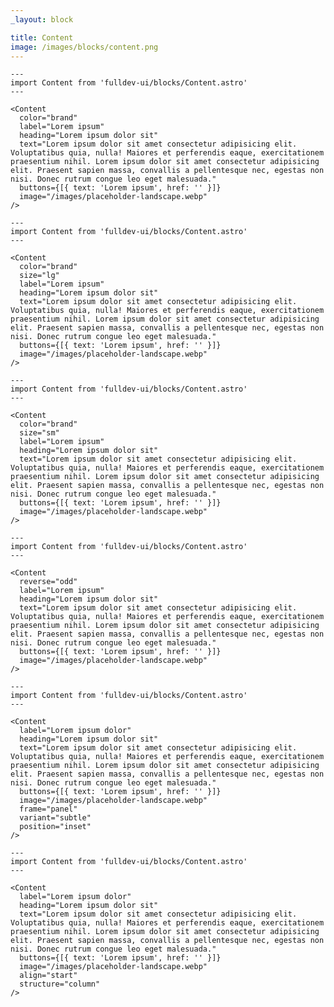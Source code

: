 ```yaml
---
_layout: block

title: Content
image: /images/blocks/content.png
---
```


```astro live
---
import Content from 'fulldev-ui/blocks/Content.astro'
---

<Content
  color="brand"
  label="Lorem ipsum"
  heading="Lorem ipsum dolor sit"
  text="Lorem ipsum dolor sit amet consectetur adipisicing elit. Voluptatibus quia, nulla! Maiores et perferendis eaque, exercitationem praesentium nihil. Lorem ipsum dolor sit amet consectetur adipisicing elit. Praesent sapien massa, convallis a pellentesque nec, egestas non nisi. Donec rutrum congue leo eget malesuada."
  buttons={[{ text: 'Lorem ipsum', href: '' }]}
  image="/images/placeholder-landscape.webp"
/>
```

```astro live
---
import Content from 'fulldev-ui/blocks/Content.astro'
---

<Content
  color="brand"
  size="lg"
  label="Lorem ipsum"
  heading="Lorem ipsum dolor sit"
  text="Lorem ipsum dolor sit amet consectetur adipisicing elit. Voluptatibus quia, nulla! Maiores et perferendis eaque, exercitationem praesentium nihil. Lorem ipsum dolor sit amet consectetur adipisicing elit. Praesent sapien massa, convallis a pellentesque nec, egestas non nisi. Donec rutrum congue leo eget malesuada."
  buttons={[{ text: 'Lorem ipsum', href: '' }]}
  image="/images/placeholder-landscape.webp"
/>
```

```astro live
---
import Content from 'fulldev-ui/blocks/Content.astro'
---

<Content
  color="brand"
  size="sm"
  label="Lorem ipsum"
  heading="Lorem ipsum dolor sit"
  text="Lorem ipsum dolor sit amet consectetur adipisicing elit. Voluptatibus quia, nulla! Maiores et perferendis eaque, exercitationem praesentium nihil. Lorem ipsum dolor sit amet consectetur adipisicing elit. Praesent sapien massa, convallis a pellentesque nec, egestas non nisi. Donec rutrum congue leo eget malesuada."
  buttons={[{ text: 'Lorem ipsum', href: '' }]}
  image="/images/placeholder-landscape.webp"
/>
```

```astro live
---
import Content from 'fulldev-ui/blocks/Content.astro'
---

<Content
  reverse="odd"
  label="Lorem ipsum"
  heading="Lorem ipsum dolor sit"
  text="Lorem ipsum dolor sit amet consectetur adipisicing elit. Voluptatibus quia, nulla! Maiores et perferendis eaque, exercitationem praesentium nihil. Lorem ipsum dolor sit amet consectetur adipisicing elit. Praesent sapien massa, convallis a pellentesque nec, egestas non nisi. Donec rutrum congue leo eget malesuada."
  buttons={[{ text: 'Lorem ipsum', href: '' }]}
  image="/images/placeholder-landscape.webp"
/>
```

```astro live
---
import Content from 'fulldev-ui/blocks/Content.astro'
---

<Content
  label="Lorem ipsum dolor"
  heading="Lorem ipsum dolor sit"
  text="Lorem ipsum dolor sit amet consectetur adipisicing elit. Voluptatibus quia, nulla! Maiores et perferendis eaque, exercitationem praesentium nihil. Lorem ipsum dolor sit amet consectetur adipisicing elit. Praesent sapien massa, convallis a pellentesque nec, egestas non nisi. Donec rutrum congue leo eget malesuada."
  buttons={[{ text: 'Lorem ipsum', href: '' }]}
  image="/images/placeholder-landscape.webp"
  frame="panel"
  variant="subtle"
  position="inset"
/>
```

```astro live
---
import Content from 'fulldev-ui/blocks/Content.astro'
---

<Content
  label="Lorem ipsum dolor"
  heading="Lorem ipsum dolor sit"
  text="Lorem ipsum dolor sit amet consectetur adipisicing elit. Voluptatibus quia, nulla! Maiores et perferendis eaque, exercitationem praesentium nihil. Lorem ipsum dolor sit amet consectetur adipisicing elit. Praesent sapien massa, convallis a pellentesque nec, egestas non nisi. Donec rutrum congue leo eget malesuada."
  buttons={[{ text: 'Lorem ipsum', href: '' }]}
  image="/images/placeholder-landscape.webp"
  align="start"
  structure="column"
/>
```
